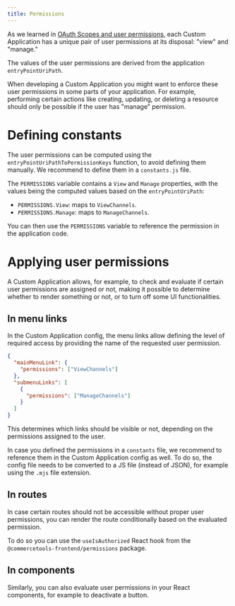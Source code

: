 ```yaml
---
title: Permissions
---
```


As we learned in [OAuth Scopes and user permissions](/concepts/oauth-scopes-and-user-permissions), each Custom Application has a unique pair of user permissions at its disposal: "view" and "manage."

The values of the user permissions are derived from the application `entryPointUriPath`.

When developing a Custom Application you might want to enforce these user permissions in some parts of your application. For example, performing certain actions like creating, updating, or deleting a resource should only be possible if the user has "manage" permission.

# Defining constants

The user permissions can be computed using the `entryPointUriPathToPermissionKeys` function, to avoid defining them manually. We recommend to define them in a `constants.js` file.

<MultiCodeExample title="constants">
  <CodeExample language="js" path="development/permissions/defining-constants.js" />
  <CodeExample language="ts" path="development/permissions/defining-constants.ts" />
</MultiCodeExample>

The `PERMISSIONS` variable contains a `View` and `Manage` properties, with the values being the computed values based on the `entryPointUriPath`:

* `PERMISSIONS.View`: maps to `ViewChannels`.
* `PERMISSIONS.Manage`: maps to `ManageChannels`.

You can then use the `PERMISSIONS` variable to reference the permission in the application code.

# Applying user permissions

A Custom Application allows, for example, to check and evaluate if certain user permissions are assigned or not, making it possible to determine whether to render something or not, or to turn off some UI functionalities.

## In menu links

In the Custom Application config, the menu links allow defining the level of required access by providing the name of the requested user permission.

```json
{
  "mainMenuLink": {
    "permissions": ["ViewChannels"]
  },
  "submenuLinks": [
    {
      "permissions": ["ManageChannels"]
    }
  ]
}
```

This determines which links should be visible or not, depending on the permissions assigned to the user.

In case you defined the permissions in a `constants` file, we recommend to reference them in the Custom Application config as well. To do so, the config file needs to be converted to a JS file (instead of JSON), for example using the `.mjs` file extension.

<MultiCodeExample title="custom-application-config">
  <CodeExample language="js" path="development/permissions/menu-links-permissions.js" />
  <CodeExample language="ts" path="development/permissions/menu-links-permissions.ts" />
</MultiCodeExample>

## In routes

In case certain routes should not be accessible without proper user permissions, you can render the route conditionally based on the evaluated permission.

To do so you can use the `useIsAuthorized` React hook from the `@commercetools-frontend/permissions` package.

<MultiCodeExample title="routes">
  <CodeExample language="jsx" path="development/permissions/routes-permissions.js" highlightLines={[10,11,12]} />
  <CodeExample language="tsx" path="development/permissions/routes-permissions.tsx" highlightLines={[10,11,12]} />
</MultiCodeExample>


## In components

Similarly, you can also evaluate user permissions in your React components, for example to deactivate a button.

<MultiCodeExample title="component">
  <CodeExample language="jsx" path="development/permissions/components-permissions.js" />
  <CodeExample language="tsx" path="development/permissions/components-permissions.tsx" />
</MultiCodeExample>

